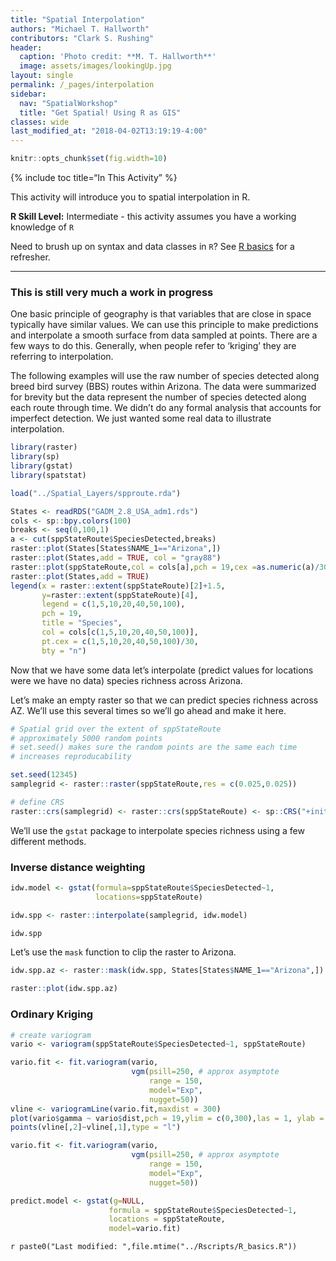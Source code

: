 ```yaml
---
title: "Spatial Interpolation"
authors: "Michael T. Hallworth"
contributors: "Clark S. Rushing"
header:
  caption: 'Photo credit: **M. T. Hallworth**'
  image: assets/images/lookingUp.jpg
layout: single
permalink: /_pages/interpolation
sidebar:
  nav: "SpatialWorkshop"
  title: "Get Spatial! Using R as GIS"
classes: wide
last_modified_at: "2018-04-02T13:19:19-4:00"
---
```

<a name="TOP"></a>
```r
knitr::opts_chunk$set(fig.width=10)
```
{% include toc title="In This Activity" %}

This activity will introduce you to spatial interpolation in R.

**R Skill Level:** Intermediate - this activity assumes you have a working knowledge of `R` 

Need to brush up on syntax and data classes in `R`? See <a href= "{{ site.baseurl }}/_pages/R_basics" target = "_blank">R basics</a> for a refresher.

<hr>
### This is still very much a work in progress

One basic principle of geography is that variables that are close in space typically have similar values. We can use this principle to make predictions and interpolate a smooth surface from data sampled at points. There are a few ways to do this. Generally, when people refer to 'kriging' they are referring to interpolation. 

The following examples will use the raw number of species detected along breed bird survey (BBS) routes within Arizona. The data were summarized for brevity but the data represent the number of species detected along each route through time. We didn't do any formal analysis that accounts for imperfect detection. We just wanted some real data to illustrate interpolation.

```r
library(raster)
library(sp)
library(gstat)
library(spatstat)
```

```r
load("../Spatial_Layers/spproute.rda")
```
```r
States <- readRDS("GADM_2.8_USA_adm1.rds")
cols <- sp::bpy.colors(100)
breaks <- seq(0,100,1) 
a <- cut(sppStateRoute$SpeciesDetected,breaks)
raster::plot(States[States$NAME_1=="Arizona",])
raster::plot(States,add = TRUE, col = "gray88")
raster::plot(sppStateRoute,col = cols[a],pch = 19,cex =as.numeric(a)/30,add = TRUE)
raster::plot(States,add = TRUE)
legend(x = raster::extent(sppStateRoute)[2]+1.5,
       y=raster::extent(sppStateRoute)[4],
       legend = c(1,5,10,20,40,50,100),
       pch = 19,
       title = "Species",
       col = cols[c(1,5,10,20,40,50,100)],
       pt.cex = c(1,5,10,20,40,50,100)/30,
       bty = "n")
```

Now that we have some data let's interpolate (predict values for locations were we have no data) species richness across Arizona.

Let's make an empty raster so that we can predict species richness across AZ. We'll use this several times so we'll go ahead and make it here. 
```r
# Spatial grid over the extent of sppStateRoute
# approximately 5000 random points
# set.seed() makes sure the random points are the same each time
# increases reproducability 

set.seed(12345)
samplegrid <- raster::raster(sppStateRoute,res = c(0.025,0.025))

# define CRS
raster::crs(samplegrid) <- raster::crs(sppStateRoute) <- sp::CRS("+init=epsg:4326")
```

We'll use the <code>gstat</code> package to interpolate species richness using a few different methods.

### Inverse distance weighting

```r
idw.model <- gstat(formula=sppStateRoute$SpeciesDetected~1, 
                   locations=sppStateRoute)

idw.spp <- raster::interpolate(samplegrid, idw.model)
```
```r
idw.spp
```

Let's use the <code>mask</code> function to clip the raster to Arizona. 
```r
idw.spp.az <- raster::mask(idw.spp, States[States$NAME_1=="Arizona",])

raster::plot(idw.spp.az)
```

### Ordinary Kriging 
```r
# create variogram 
vario <- variogram(sppStateRoute$SpeciesDetected~1, sppStateRoute)
```

```r
vario.fit <- fit.variogram(vario,
                           vgm(psill=250, # approx asymptote
                               range = 150,
                               model="Exp", 
                               nugget=50))
vline <- variogramLine(vario.fit,maxdist = 300)
plot(vario$gamma ~ vario$dist,pch = 19,ylim = c(0,300),las = 1, ylab = "gamma",xlab = "Lag distance")
points(vline[,2]~vline[,1],type = "l")
```

```r
vario.fit <- fit.variogram(vario,
                           vgm(psill=250, # approx asymptote
                               range = 150,
                               model="Exp", 
                               nugget=50))

predict.model <- gstat(g=NULL,
                      formula = sppStateRoute$SpeciesDetected~1,
                      locations = sppStateRoute, 
                      model=vario.fit)
```




`r paste0("Last modified: ",file.mtime("../Rscripts/R_basics.R"))`